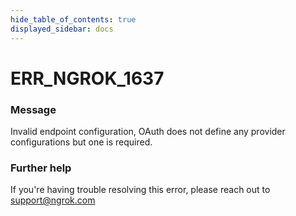 ```yaml
---
hide_table_of_contents: true
displayed_sidebar: docs
---
```



# ERR_NGROK_1637

### Message
Invalid endpoint configuration, OAuth does not define any provider configurations but one is required.

<ErrorDetails error='err_ngrok_1637' />


### Further help
If you're having trouble resolving this error, please reach out to [support@ngrok.com](mailto:support@ngrok.com?subject=Help%20with%20ERR_NGROK_1637)

